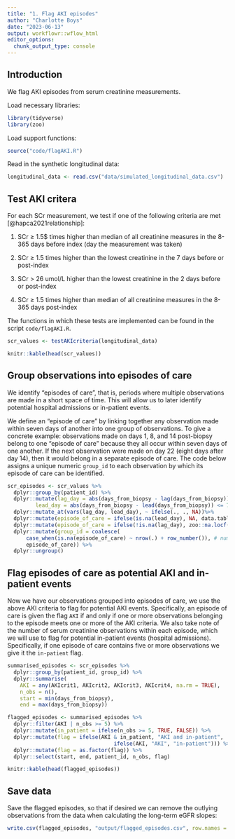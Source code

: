 ```yaml
---
title: "1. Flag AKI episodes"
author: "Charlotte Boys"
date: "2023-06-13"
output: workflowr::wflow_html
editor_options:
  chunk_output_type: console
---
```


## Introduction

We flag AKI episodes from serum creatinine measurements.

Load necessary libraries:
```r
library(tidyverse)
library(zoo)
```

Load support functions:
```r
source("code/flagAKI.R")
```

Read in the synthetic longitudinal data:
```r
longitudinal_data <- read.csv("data/simulated_longitudinal_data.csv")
```

## Test AKI critera 

For each SCr measurement, we test if one of the following criteria are met [@hapca2021relationship]:

1. SCr $\geq$ 1.5$ times higher than median of all creatinine measures in the 8-365 days before index (day the measurement was taken)

2. SCr $\geq$ 1.5 times higher than the lowest creatinine in the 7 days before or post-index

3. SCr $>$ 26 umol/L higher than the lowest creatinine in the 2 days before or post-index

4. SCr $\geq$ 1.5 times higher than median of all creatinine measures in the 8-365 days post-index

The functions in which these tests are implemented can be found in the script `code/flagAKI.R`.

```r
scr_values <- testAKIcriteria(longitudinal_data)
```

```r
knitr::kable(head(scr_values))
```

## Group observations into episodes of care

We identify "episodes of care", that is, periods where multiple observations are made in a short space of time. This will allow us to later identify potential hospital admissions or in-patient events.

We define an "episode of care" by linking together any observation made within seven days of another into one group of observations. To give a concrete example: observations made on days 1, 8, and 14 post-biopsy belong to one "episode of care" because they all occur within seven days of one another. If the next observation were made on day 22 (eight days after day 14), then it would belong in a separate episode of care. The code below assigns a unique numeric `group_id` to each observation by which its episode of care can be identified.

```r
scr_episodes <- scr_values %>%
  dplyr::group_by(patient_id) %>%
  dplyr::mutate(lag_day = abs(days_from_biopsy - lag(days_from_biopsy)) <= 7,
         lead_day = abs(days_from_biopsy - lead(days_from_biopsy)) <= 7) %>%
  dplyr::mutate_at(vars(lag_day, lead_day), ~ ifelse(., ., NA))%>%
  dplyr::mutate(episode_of_care = ifelse(is.na(lead_day), NA, data.table::rleid(lead_day))) %>%
  dplyr::mutate(episode_of_care = ifelse(!is.na(lag_day), zoo::na.locf(episode_of_care, na.rm = FALSE), episode_of_care)) %>%
  dplyr::mutate(group_id = coalesce(
      case_when(is.na(episode_of_care) ~ nrow(.) + row_number()), # number of rows in df plus row number ensures unique ID
      episode_of_care)) %>%
  dplyr::ungroup()
```

## Flag episodes of care as potential AKI and in-patient events

Now we have our observations grouped into episodes of care, we use the above AKI criteria to flag for potential AKI events. Specifically, an episode of care is given the flag `AKI` if and only if one or more observations belonging to the episode meets one or more of the AKI criteria. We also take note of the number of serum creatinine observations within each episode, which we will use to flag for potential in-patient events (hospital admissions). Specifically, if one episode of care contains five or more observations we give it the `in-patient` flag.

```r
summarised_episodes <- scr_episodes %>%
  dplyr::group_by(patient_id, group_id) %>%
  dplyr::summarise(
    AKI = any(AKIcrit1, AKIcrit2, AKIcrit3, AKIcrit4, na.rm = TRUE), 
    n_obs = n(),
    start = min(days_from_biopsy),
    end = max(days_from_biopsy))

flagged_episodes <- summarised_episodes %>%
  dplyr::filter(AKI | n_obs >= 5) %>%
  dplyr::mutate(in_patient = ifelse(n_obs >= 5, TRUE, FALSE)) %>%
  dplyr::mutate(flag = ifelse(AKI & in_patient, "AKI and in-patient",
                                  ifelse(AKI, "AKI", "in-patient"))) %>%
  dplyr::mutate(flag = as.factor(flag)) %>%
  dplyr::select(start, end, patient_id, n_obs, flag)
```

```r
knitr::kable(head(flagged_episodes))
```

## Save data

Save the flagged episodes, so that if desired we can remove the outlying observations from the data when calculating the long-term eGFR slopes:

```r
write.csv(flagged_episodes, "output/flagged_episodes.csv", row.names = FALSE)
```
